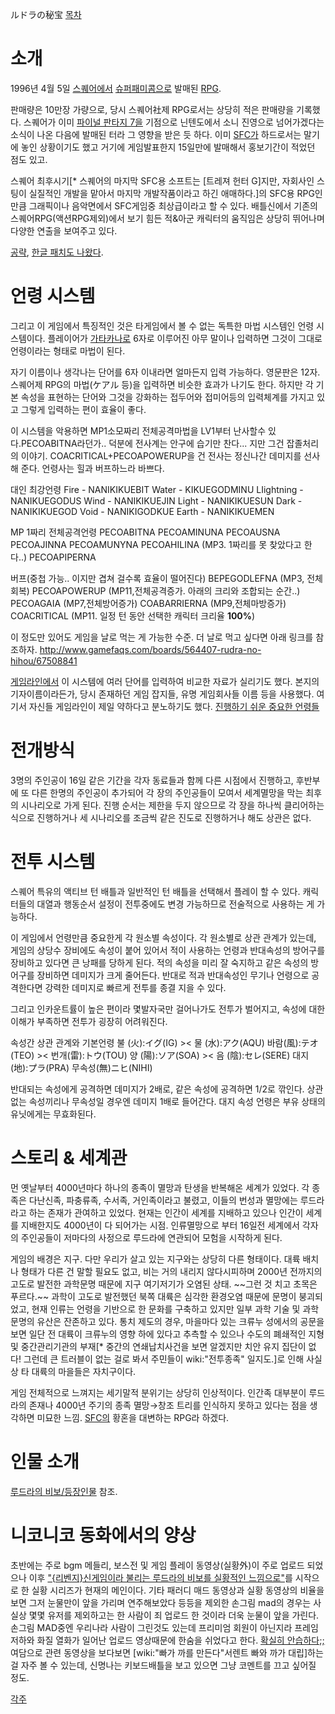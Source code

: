 ルドラの秘宝
[[목차]]

= 소개 =
1996년 4월 5일 [[스퀘어]]에서 [[슈퍼패미콤]]으로 발매된 [[RPG]].

판매량은 10만장 가량으로, 당시 스퀘어社제 RPG로서는 상당히 적은 판매량을 기록했다. 스퀘어가 이미 [[파이널 판타지 7]]을 기점으로 닌텐도에서 소니 진영으로 넘어가겠다는 소식이 나온 다음에 발매된 터라 그 영향을 받은 듯 하다. 이미 [[SFC]]가 하드로서는 말기에 놓인 상황이기도 했고 거기에 게임발표한지 15일만에 발매해서 홍보기간이 적었던 점도 있고.

스퀘어 최후시기[* 스퀘어의 마지막 SFC용 소프트는 [트레져 헌터 G]지만, 자회사인 스팅이 실질적인 개발을 맡아서 마지막 개발작품이라고 하긴 애매하다.]의 SFC용 RPG인만큼 그래픽이나 음악면에서 SFC게임중 최상급이라고 할 수 있다. 배틀신에서 기존의 스퀘어RPG(액션RPG제외)에서 보기 힘든 적&아군 캐릭터의 움직임은 상당히 뛰어나며 다양한 연출을 보여주고 있다.

[http://dialgalove.tistory.com/category/루드라의%20비보 공략],  [http://cyjzero60.ooci.net/ 한글 패치도 나왔다].

= 언령 시스템 =
그리고 이 게임에서 특징적인 것은 타게임에서 볼 수 없는 독특한 마법 시스템인 언령 시스템이다.
플레이어가 [[가타카나]]로 6자로 이루어진 아무 말이나 입력하면 그것이 그대로 언령이라는 형태로 마법이 된다.

자기 이름이나 생각나는 단어를 6자 이내라면 얼마든지 입력 가능하다. 영문판은 12자. 스퀘어제 RPG의 마법(ケアル 등)을 입력하면 비슷한 효과가 나기도 한다. 하지만 각 기본 속성을 표현하는 단어와 그것을 강화하는 접두어와 접미어등의 입력체계를 가지고 있고 그렇게 입력하는 편이 효율이 좋다.

이 시스템을 악용하면 MP1소모짜리 전체공격마법을 LV1부터 난사할수 있다.PECOABITNA라던가.. 덕분에 전사계는 안구에 습기만 찬다... 지만 그건 잡졸처리의 이야기. COACRITICAL+PECOAPOWERUP을 건 전사는  정신나간 데미지를 선사해 준다. 언령사는 힐과 버프하느라 바쁘다.

대인 최강언령
Fire - NANIKIKUEBIT
Water - KIKUEGODMINU
LIightning - NANIKUEGODUS
Wind - NANIKIKUEJIN
Light - NANIKIKUESUN
Dark - NANIKIKUEGOD
Void - NANIKIGODKUE
Earth - NANIKIKUEMEN

MP 1짜리 전체공격언령
PECOABITNA
PECOAMINUNA
PECOAUSNA
PECOAJINNA
PECOAMUNYNA
PECOAHILINA (MP3. 1짜리를 못 찾았다고 한다..)
PECOAPIPERNA

버프(중첩 가능.. 이지만 겹쳐 걸수록 효율이 떨어진다)
BEPEGODLEFNA (MP3, 전체회복)
PECOAPOWERUP (MP11,전체공격증가. 아래의 크리와 조합되는 순간..)
PECOAGAIA (MP7,전체방어증가)
COABARRIERNA (MP9,전체마방증가)
COACRITICAL (MP11. 일정 턴 동안 선택한 캐릭터 크리율 '''100%''')

이 정도만 있어도 게임을 날로 먹는 게 가능한 수준.
더 날로 먹고 싶다면 아래 링크를 참조하자.
http://www.gamefaqs.com/boards/564407-rudra-no-hihou/67508841

[[게임라인]]에서 이 시스템에 여러 단어를 입력하여 비교한 자료가 실리기도 했다. 본지의 기자이름이라든가, 당시 존재하던 게임 잡지들, 유명 게임회사들 이름 등을 사용했다. 여기서 자신들 게임라인이 제일 약하다고 분노하기도 했다.
[http://dcspinoza.egloos.com/1735874 진행하기 쉬운 중요한 언령들]



= 전개방식 =
3명의 주인공이 16일 같은 기간을 각자 동료들과 함께 다른 시점에서 진행하고, 후반부에 또 다른 한명의 주인공이 추가되어 각 장의 주인공들이 모여서 세계멸망을 막는 최후의 시나리오로 가게 된다. 진행 순서는 제한을 두지 않으므로 각 장을 하나씩 클리어하는 식으로 진행하거나 세 시나리오를 조금씩 같은 진도로 진행하거나 해도 상관은 없다.

= 전투 시스템 =
스퀘어 특유의 액티브 턴 배틀과 일반적인 턴 배틀을 선택해서 플레이 할 수 있다.
캐릭터들의 대열과 행동순서 설정이 전투중에도 변경 가능하므로 전술적으로 사용하는 게 가능하다.

이 게임에서 언령만큼 중요한게 각 원소별 속성이다. 
각 원소별로 상관 관계가 있는데, 게임의 상당수 장비에도 속성이 붙어 있어서 적이 사용하는 언령과 반대속성의 방어구를 장비하고 있다면 큰 낭패를 당하게 된다. 
적의 속성을 미리 잘 숙지하고 같은 속성의 방어구를 장비하면 데미지가 크게 줄어든다. 반대로 적과 반대속성인 무기나 언령으로 공격한다면 강력한 데미지로 빠르게 전투를 종결 지을 수 있다.

그리고 인카운트률이 높은 편이라 몇발자국만 걸어나가도 전투가 벌어지고, 속성에 대한 이해가 부족하면 전투가 굉장히 어려워진다.

속성간 상관 관계와 기본언령
불  (火):イグ(IG)   ><  물  (水):アク(AQU)
바람(風):テオ(TEO)  ><  번개(雷):トウ(TOU)
양  (陽):ソア(SOA)  ><  음  (陰):セレ(SERE)
대지(地):プラ(PRA)
무속성(無)ニヒ(NIHI)

반대되는 속성에게 공격하면 데미지가 2배로, 같은 속성에 공격하면 1/2로 깎인다.
상관없는 속성끼리나 무속성일 경우엔 데미지 1배로 들어간다.
대지 속성 언령은 부유 상태의 유닛에게는 무효화된다.

= 스토리 & 세계관 =
먼 옛날부터 4000년마다 하나의 종족이 멸망과 탄생을 반복해온 세계가 있었다. 각 종족은 다난신족, 파충류족, 수서족, 거인족이라고 불렸고, 이들의 번성과 멸망에는 루드라라고 하는 존재가 관여하고 있었다. 현재는 인간이 세계를 지배하고 있으나 인간이 세계를 지배한지도 4000년이 다 되어가는 시점. 인류멸망으로 부터 16일전 세계에서 각자의 주인공들이 저마다의 사정으로 루드라에 연관되어 모험을 시작하게 된다.

게임의 배경은 지구. 다만 우리가 살고 있는 지구와는 상당히 다른 형태이다. 대륙 배치나 형태가 다른 건 말할 필요도 없고, 비는 거의 내리지 않다시피하며 2000년 전까지의 고도로 발전한 과학문명 때문에 지구 여기저기가 오염된 상태. ~~그런 것 치고 초목은 푸르다.~~ 과학이 고도로 발전했던 북쪽 대륙은 심각한 환경오염 때문에 문명이 붕괴되었고, 현재 인류는 언령을 기반으로 한 문화를 구축하고 있지만 일부 과학 기술 및 과학 문명의 유산은 잔존하고 있다. 통치 제도의 경우, 마을마다 있는 크류누 성에서의 공문을 보면 일단 전 대륙이 크류누의 영향 하에 있다고 추측할 수 있으나 수도의 폐쇄적인 지형 및 중간관리기관의 부재[* 중간의 연쇄납치사건을 보면 알겠지만 치안 유지 집단이 없다! 그런데 큰 트러블이 없는 걸로 봐서 주민들이 wiki:"전투종족" 일지도.]로 인해 사실상 타 대륙의 마을들은 자치구이다.

게임 전체적으로 느껴지는 세기말적 분위기는 상당히 인상적이다. 인간족 대부분이 루드라의 존재나 4000년 주기의 종족 멸망→창조 트리를 인식하지 못하고 있다는 점을 생각하면 미묘한 느낌. [[SFC]]의 황혼을 대변하는 RPG라 하겠다.

= 인물 소개 =
[[루드라의 비보/등장인물]] 참조.

= 니코니코 동화에서의 양상 = 

초반에는 주로 bgm 메들리, 보스전 및 게임 플레이 동영상(실황外)이 주로 업로드 되었으나 이후 [http://www.nicovideo.jp/watch/sm2976658 "{리벤지}신게임이라 불리는 루드라의 비보를 실황적인 느낌으로"]를 시작으로 한 실황 시리즈가 현재의 메인이다.
기타 패러디 매드 동영상과 실황 동영상의 비율을 보면 그저 눈물만이 앞을 가리며  연주해보았다 등등을 제외한 손그림 mad의 경우는 사실상 몇몇 유저를 제외하고는 한 사람이 죄 업로드 한 것이라 더욱 눈물이 앞을 가린다.
손그림 MAD중엔 우리나라 사람이 그린것도 있는데 프리미엄 회원이 아닌지라 프레임 저하와 화질 열화가 일어난 업로드 영상때문에 한숨을 쉬었다고 한다.  [http://www.nicovideo.jp/watch/sm11100712 확실히 안습하다;;]
여담으로 관련 동영상을 보다보면 [wiki:"빠가 까를 만든다"서렌트 빠와 까가 대립]하는걸 자주 볼 수 있는데, 신명나는 키보드배틀을 보고 있으면 그냥 코멘트를 끄고 싶어질 정도.


[[각주]]
